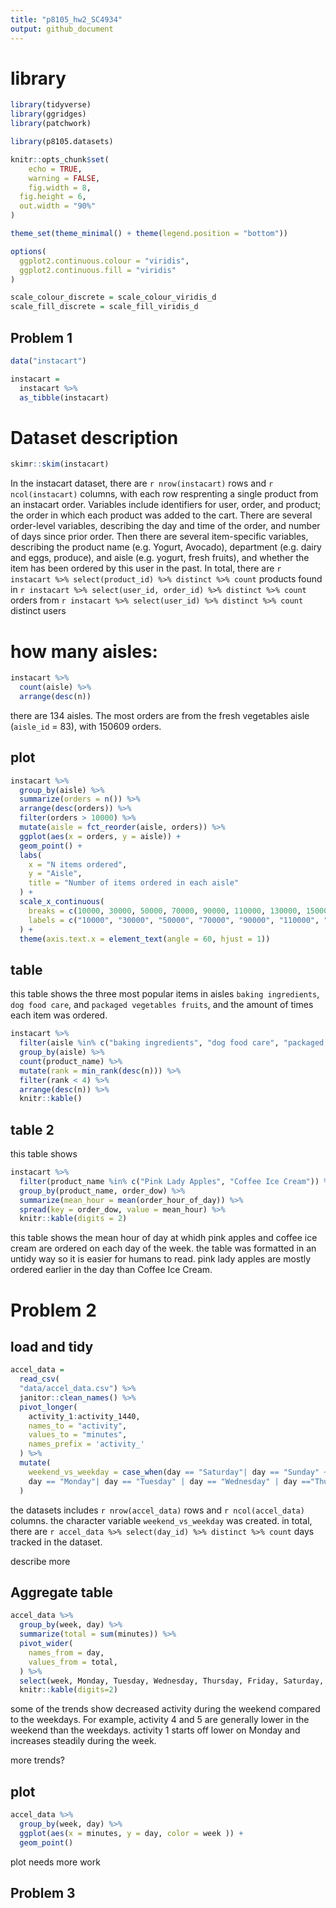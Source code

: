 ```yaml
---
title: "p8105_hw2_SC4934"
output: github_document
---
```

# library

```r
library(tidyverse)
library(ggridges)
library(patchwork)

library(p8105.datasets)

knitr::opts_chunk$set(
	echo = TRUE,
	warning = FALSE,
	fig.width = 8, 
  fig.height = 6,
  out.width = "90%"
)

theme_set(theme_minimal() + theme(legend.position = "bottom"))

options(
  ggplot2.continuous.colour = "viridis",
  ggplot2.continuous.fill = "viridis"
)

scale_colour_discrete = scale_colour_viridis_d
scale_fill_discrete = scale_fill_viridis_d
```


## Problem 1


```r
data("instacart")

instacart = 
  instacart %>% 
  as_tibble(instacart)
```

# Dataset description

```r
skimr::skim(instacart)
```

In the instacart dataset, there are `r nrow(instacart)` rows and `r ncol(instacart)` columns, with each row resprenting a single product from an instacart order. Variables include identifiers for user, order, and product; the order in which each product was added to the cart. There are several order-level variables, describing the day and time of the order, and number of days since prior order. Then there are several item-specific variables, describing the product name (e.g. Yogurt, Avocado), department (e.g. dairy and eggs, produce), and aisle (e.g. yogurt, fresh fruits), and whether the item has been ordered by this user in the past. In total, there are `r instacart %>% select(product_id) %>% distinct %>% count` products found in `r instacart %>% select(user_id, order_id) %>% distinct %>% count` orders from `r instacart %>% select(user_id) %>% distinct %>% count` distinct users

# how many aisles:

```r

instacart %>% 
  count(aisle) %>% 
  arrange(desc(n))
```

there are 134 aisles. The most orders are from the fresh vegetables aisle (`aisle_id` = 83), with 150609 orders. 

## plot

```r

instacart %>%
  group_by(aisle) %>%
  summarize(orders = n()) %>% 
  arrange(desc(orders)) %>%
  filter(orders > 10000) %>% 
  mutate(aisle = fct_reorder(aisle, orders)) %>% 
  ggplot(aes(x = orders, y = aisle)) +
  geom_point() +
  labs(
    x = "N items ordered",
    y = "Aisle",
    title = "Number of items ordered in each aisle"
  ) + 
  scale_x_continuous(
    breaks = c(10000, 30000, 50000, 70000, 90000, 110000, 130000, 150000),
    labels = c("10000", "30000", "50000", "70000", "90000", "110000", "130000", "150000")
  ) +
  theme(axis.text.x = element_text(angle = 60, hjust = 1))

```


## table

this table shows the three most popular items in aisles `baking ingredients`, `dog food care`, and `packaged vegetables fruits`, and the amount of times each item was ordered. 


```r
instacart %>% 
  filter(aisle %in% c("baking ingredients", "dog food care", "packaged vegetables fruits")) %>%
  group_by(aisle) %>% 
  count(product_name) %>% 
  mutate(rank = min_rank(desc(n))) %>% 
  filter(rank < 4) %>% 
  arrange(desc(n)) %>%
  knitr::kable()
```

## table 2

this table shows 
 
```r

instacart %>%
  filter(product_name %in% c("Pink Lady Apples", "Coffee Ice Cream")) %>%
  group_by(product_name, order_dow) %>%
  summarize(mean_hour = mean(order_hour_of_day)) %>%
  spread(key = order_dow, value = mean_hour) %>%
  knitr::kable(digits = 2)

```
 
 
 this table shows the mean hour of day at whidh pink apples and coffee ice cream are ordered on each day of the week. the table was formatted in an untidy way so it is easier for humans to read. pink lady apples are mostly ordered earlier in the day than Coffee Ice Cream.
 
# Problem 2

## load and tidy

```r
accel_data = 
  read_csv(
  "data/accel_data.csv") %>% 
  janitor::clean_names() %>% 
  pivot_longer(
    activity_1:activity_1440,
    names_to = "activity",
    values_to = "minutes",
    names_prefix = 'activity_'
  ) %>% 
  mutate(
    weekend_vs_weekday = case_when(day == "Saturday"| day == "Sunday" ~ "Weekend", 
    day == "Monday"| day == "Tuesday" | day == "Wednesday" | day =="Thursday" | day == "Friday" ~ "Weekday")
  )


```

the datasets includes `r nrow(accel_data)` rows and `r ncol(accel_data)` columns. the character variable `weekend_vs_weekday` was created. in total, there are `r accel_data %>% select(day_id) %>% distinct %>% count` days tracked in the dataset. 

describe more


## Aggregate table

```r
accel_data %>% 
  group_by(week, day) %>% 
  summarize(total = sum(minutes)) %>% 
  pivot_wider(
    names_from = day,
    values_from = total,
  ) %>% 
  select(week, Monday, Tuesday, Wednesday, Thursday, Friday, Saturday, Sunday) %>% 
  knitr::kable(digits=2) 

```

some of the trends show decreased activity during the weekend compared to the weekdays. For example, activity 4 and 5 are generally lower in the weekend than the weekdays. activity 1 starts off lower on Monday and increases steadily during the week. 

more trends?


## plot 

```r
accel_data %>% 
  group_by(week, day) %>% 
  ggplot(aes(x = minutes, y = day, color = week )) +
  geom_point()

```

plot needs more work


## Problem 3








